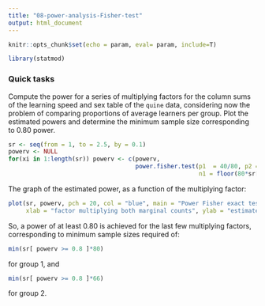 ```yaml
---
title: "08-power-analysis-Fisher-test"
output: html_document
---
```


```r
knitr::opts_chunk$set(echo = param, eval= param, include=T)
```

```r
library(statmod)
```


### Quick tasks

Compute the power for a series of multiplying factors for the column sums of the learning speed and sex table of the `quine` data, considering now the problem of comparing proportions of average learners per group. Plot the estimated powers and determine the minimum sample size corresponding to 0.80 power.

```r
sr <- seq(from = 1, to = 2.5, by = 0.1)
powerv <- NULL
for(xi in 1:length(sr)) powerv <- c(powerv, 
                                    power.fisher.test(p1  = 40/80, p2 = 23/66, 
                                                      n1 = floor(80*sr[xi]), n2 = floor(66*sr[xi])))

```

The graph of the estimated power, as a function of the multiplying factor:

```r
plot(sr, powerv, pch = 20, col = "blue", main = "Power Fisher exact test", 
     xlab = "factor multiplying both marginal counts", ylab = "estimated power")
```

So, a power of at least 0.80 is achieved for the last few multiplying factors, corresponding to minimum sample sizes required of:

```r
min(sr[ powerv >= 0.8 ]*80)
```

for group 1, and 

```r
min(sr[ powerv >= 0.8 ]*66)
```

for group 2.